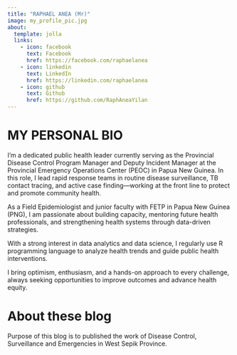 ```yaml
---
title: "RAPHAEL ANEA (Mr)"
image: my_profile_pic.jpg
about:
  template: jolla
  links:
    - icon: facebook
      text: Facebook
      href: https://facebook.com/raphaelanea
    - icon: linkedin
      text: LinkedIn
      href: https://linkedin.com/raphaelanea
    - icon: github
      text: Github
      href: https://github.com/RaphAneaYilan
---
```


# MY PERSONAL BIO

I’m a dedicated public health leader currently serving as the Provincial Disease Control Program Manager and Deputy Incident Manager at the Provincial Emergency Operations Center (PEOC) in Papua New Guinea. In this role, I lead rapid response teams in routine disease surveillance, TB contact tracing, and active case finding—working at the front line to protect and promote community health.

As a Field Epidemiologist and junior faculty with FETP in Papua New Guinea (PNG), I am passionate about building capacity, mentoring future health professionals, and strengthening health systems through data-driven strategies.

With a strong interest in data analytics and data science, I regularly use R programming language to analyze health trends and guide public health interventions.

I bring optimism, enthusiasm, and a hands-on approach to every challenge, always seeking opportunities to improve outcomes and advance health equity.

# About these blog

Purpose of this blog is to published the work of Disease Control, Surveillance and Emergencies in West Sepik Province.
